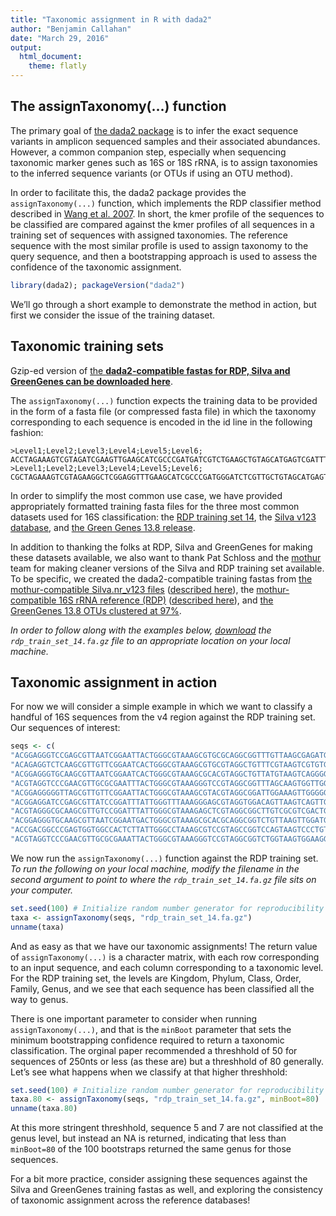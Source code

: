 ```yaml
---
title: "Taxonomic assignment in R with dada2"
author: "Benjamin Callahan"
date: "March 29, 2016"
output:
  html_document:
    theme: flatly
---
```


## The assignTaxonomy(...) function

The primary goal of [the dada2 package](http://benjjneb.github.io/dada2/) is to infer the exact sequence variants in amplicon sequenced samples and their associated abundances. However, a common companion step, especially when sequencing taxonomic marker genes such as 16S or 18S rRNA, is to assign taxonomies to the inferred sequence variants (or OTUs if using an OTU method).

In order to facilitate this, the dada2 package provides the `assignTaxonomy(...)` function, which implements the RDP classifier method described in [Wang et al. 2007](http://www.ncbi.nlm.nih.gov/pmc/articles/PMC1950982/). In short, the kmer profile of the sequences to be classified are compared against the kmer profiles of all sequences in a training set of sequences with assigned taxonomies. The reference sequence with the most similar profile is used to assign taxonomy to the query sequence, and then a bootstrapping approach is used to assess the confidence of the taxonomic assignment.

```r
library(dada2); packageVersion("dada2")
```

We'll go through a short example to demonstrate the method in action, but first we consider the issue of the training dataset.

## Taxonomic training sets

Gzip-ed version of [the **dada2-compatible fastas for RDP, Silva and GreenGenes can be downloaded here**](https://www.dropbox.com/sh/mfcivbudmc21cqt/AAB1l-AUM5uKvjrR33ct-cTXa?dl=0). 

The `assignTaxonomy(...)` function expects the training data to be provided in the form of a fasta file (or compressed fasta file) in which the taxonomy corresponding to each sequence is encoded in the id line in the following fashion:

```
>Level1;Level2;Level3;Level4;Level5;Level6;
ACCTAGAAAGTCGTAGATCGAAGTTGAAGCATCGCCCGATGATCGTCTGAAGCTGTAGCATGAGTCGATTTTCACATTCAGGGATACCATAGGATAC
>Level1;Level2;Level3;Level4;Level5;Level6;
CGCTAGAAAGTCGTAGAAGGCTCGGAGGTTTGAAGCATCGCCCGATGGGATCTCGTTGCTGTAGCATGAGTACGGACATTCAGGGATCATAGGATAC
```

In order to simplify the most common use case, we have provided appropriately formatted training fasta files for the three most common datasets used for 16S classification: the [RDP training set 14](http://rdp.cme.msu.edu/), the [Silva v123 database](http://www.arb-silva.de/documentation/release-123/), and [the Green Genes 13.8 release](ftp://greengenes.microbio.me/greengenes_release/gg_13_8_otus/).

In addition to thanking the folks at RDP, Silva and GreenGenes for making these datasets available, we also want to thank Pat Schloss and the [mothur](http://www.mothur.org) team for making cleaner versions of the Silva and RDP training set available. To be specific, we created the dada2-compatible training fastas from [the mothur-compatible Silva.nr_v123 files](http://www.mothur.org/wiki/Silva_reference_files) ([described here](http://blog.mothur.org/2015/12/03/SILVA-v123-reference-files/)), the [mothur-compatible 16S rRNA reference (RDP)](http://mothur.org/wiki/RDP_reference_files) ([described here](http://blog.mothur.org/2015/05/27/RDP-v14-reference_files/)), and [the GreenGenes 13.8 OTUs clustered at 97\%](ftp://greengenes.microbio.me/greengenes_release/gg_13_8_otus/).

*In order to follow along with the examples below, [download](https://www.dropbox.com/sh/mfcivbudmc21cqt/AAB1l-AUM5uKvjrR33ct-cTXa?dl=0) the `rdp_train_set_14.fa.gz` file to an appropriate location on your local machine.*

## Taxonomic assignment in action

For now we will consider a simple example in which we want to classify a handful of 16S sequences from the v4 region against the RDP training set. Our sequences of interest:
```r
seqs <- c(
"ACGGAGGGTCCGAGCGTTAATCGGAATTACTGGGCGTAAAGCGTGCGCAGGCGGTTTGTTAAGCGAGATGTGAAAGCCCCGGGCTCAACCTGGGAATTGCATTTCGAACTGGCGAACTAGAGTCTTGTAGAGGGGGGTAGAATTCCAGGTGTAGCGGTGAAATGCGTAGAGATCTGGAGGA",
"ACAGAGGTCTCAAGCGTTGTTCGGAATCACTGGGCGTAAAGCGTGCGTAGGCTGTTTCGTAAGTCGTGTGTGAAAGGCGCGGGCTCAACCCGCGGACGGCACATGATACTGCGAGACTAGAGTAATGGAGGGGGAACCGGAATTCTCGGTGTAGCAGTGAAATGCGTAGATATCGAGAGGA",
"ACGGAGGGTGCAAGCGTTAATCGGAATCACTGGGCGTAAAGCGCACGTAGGCTGTTATGTAAGTCAGGGGTGAAAGCCCACGGCTCAACCGTGGAACTGCCCTTGATACTGCACGACTCGAATCCGGGAGAGGGTGGCGGAATTCCAGGTGTAGGAGTGAAATCCGTAGATATCTGGAGGA",
"ACGTAGGTCCCGAACGTTGCGCGAATTTACTGGGCGTAAAGGGTCCGTAGGCGGTTTAGCAAGTGGTTGGTGAAATTTCACGGCTCAACCGTGAAACTGCCTTCCAAACTGCTAAACTTGAGGCAGGGAGAGGTCGGCGGAATTCCCGGTGTAGCGGTGAAATGCGTAGATATCGGGAGGA",
"ACGGAGGGGGTTAGCGTTGTTCGGAATTACTGGGCGTAAAGCGTACGTAGGCGGATTGGAAAGTTGGGGGTGAAATCCCAGGGCTCAACCCTGGAACTGCCTCCAAAACTATCAGTCTAGAGTTCGAGAGAGGTGAGTGGAATTCCAAGTGTAGAGGTGAAATTCGTAGATATTTGGAGGA",
"ACGGAGGATCCGAGCGTTATCCGGATTTATTGGGTTTAAAGGGAGCGTAGGTGGACAGTTAAGTCAGTTGTGAAAGTTTGCGGCTCAACCGTAAAATTGCAGTTGATACTGGCTGTCTTGAGTACAGTAGAGGTGGGCGGAATTCGTGGTGTAGCGGTGAAATGCTTAGATATCACGAAGA",
"ACGTAGGGCGCAAGCGTTGTCCGGATTTATTGGGCGTAAAGAGCTCGTAGGCGGCTTGTCGCGTCGACTGTGAAAACCCGTGGCTCAACTGCGGGCTTGCAGTCGATACGGGCAGGCTAGAGTTCGGTAGGGGAGACTGGAATTCCTGGTGTAGCGGTGAAATGCGCAGATATCAGGAGGA",
"ACGGAGGGTGCAAGCGTTAATCGGAATGACTGGGCGTAAAGCGCACGCAGGCGGTCTGTTAAGTTGGATGTGAAATCCCCGGGCTTAACCTGGGAACTGCATTCAAAACTGACAGGCTAGAGTCTCGTAGAGGGGGGTAGAATTCCAGGTGTAGCGGTGAAATGCGTAGAGATCTGGAGGA",
"ACCGACGGCCCGAGTGGTGGCCACTCTTATTGGGCCTAAAGCGTCCGTAGCCGGTCCAGTAAGTCCCTGTTTAAATCCTGCGGCTTAACCGCAGGACTGGCAGGGATACTGCTGGACTTGGGACCGGGAGAGGACAAGGGTACTTCAGGGGTAGCGGTGAAATGTGTTGATCCTTGAAGGA",
"ACGTAGGTCCCGAACGTTGCGCGAAATTACTGGGCGTAAAGGGTCCGTAGGCGGTCTGGTAAGTGGAAGGTGAAAGCCCACGGCTCAACCGTGGAATTGCCTTCCAAACTGCTGGACTTGAGGGCGGAAGAGGTCGGCGGAATTCCCGGTGTAGCGGTGAAATGCGTAGATATCGGGAGGA")
```

We now run the `assignTaxonomy(...)` function against the RDP training set. *To run the following on your local machine, modify the filename in the second argument to point to where the `rdp_train_set_14.fa.gz` file sits on your computer.*

```r
set.seed(100) # Initialize random number generator for reproducibility
taxa <- assignTaxonomy(seqs, "rdp_train_set_14.fa.gz")
unname(taxa)
```

And as easy as that we have our taxonomic assignments! The return value of `assignTaxonomy(...)` is a character matrix, with each row corresponding to an input sequence, and each column corresponding to a taxonomic level. For the RDP training set, the levels are Kingdom, Phylum, Class, Order, Family, Genus, and we see that each sequence has been classified all the way to genus.

There is one important parameter to consider when running `assignTaxonomy(...)`, and that is the `minBoot` parameter that sets the minimum bootstrapping confidence required to return a taxonomic classification. The orginal paper recommended a threshhold of 50 for sequences of 250nts or less (as these are) but a threshhold of 80 generally. Let's see what happens when we classify at that higher threshhold:
```r
set.seed(100) # Initialize random number generator for reproducibility
taxa.80 <- assignTaxonomy(seqs, "rdp_train_set_14.fa.gz", minBoot=80)
unname(taxa.80)
```

At this more stringent threshhold, sequence 5 and 7 are not classified at the genus level, but instead an NA is returned, indicating that less than `minBoot=80` of the 100 bootstraps returned the same genus for those sequences.

For a bit more practice, consider assigning these sequences against the Silva and GreenGenes training fastas as well, and exploring the consistency of taxonomic assignment across the reference databases!